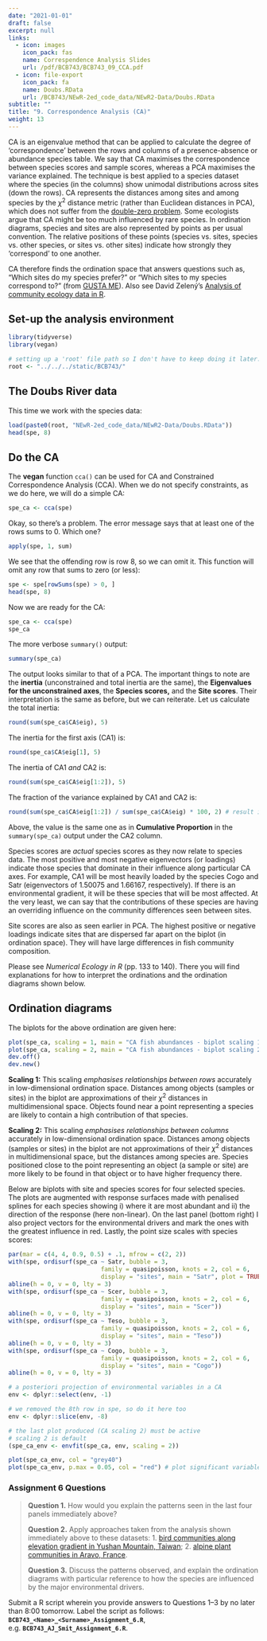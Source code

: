 ```yaml
---
date: "2021-01-01"
draft: false
excerpt: null
links:
  - icon: images
    icon_pack: fas
    name: Correspendence Analysis Slides
    url: /pdf/BCB743/BCB743_09_CCA.pdf
  - icon: file-export
    icon_pack: fa
    name: Doubs.RData
    url: /BCB743/NEwR-2ed_code_data/NEwR2-Data/Doubs.RData
subtitle: ""
title: "9. Correspondence Analysis (CA)"
weight: 13
---
```


<!--- # Topic 9: Correspondence Analysis (CA) --->

CA is an eigenvalue method that can be applied to calculate the degree of 'correspondence' between the rows and columns of a presence-absence or abundance species table. We say that CA maximises the correspondence between species scores and sample scores, whereas a PCA maximises the variance explained. The technique is best applied to a species dataset where the species (in the columns) show unimodal distributions across sites (down the rows). CA represents the distances among sites and among species by the $\chi^{2}$ distance metric (rather than Euclidean distances in PCA), which does not suffer from the [double-zero problem](https://www.davidzeleny.net/anadat-r/doku.php/en:similarity#:~:text=Chi%2Dsquare%20distances.-,Double%2Dzero%20problem,which%20similarity%2Fdistance%20is%20calculated.&text=The%20fact%20that%20the%20mesic,or%20difference%20between%20both%20samples.). Some ecologists argue that CA might be too much influenced by rare species. In ordination diagrams, species and sites are also represented by points as per usual convention. The relative positions of these points (species vs. sites, species vs. other species, or sites vs. other sites) indicate how strongly they 'correspond' to one another.

CA therefore finds the ordination space that answers questions such as, "Which sites do my species prefer?" or "Which sites to my species correspond to?" (from [GUSTA ME](https://sites.google.com/site/mb3gustame/indirect-gradient-analysis/ca)). Also see David Zelený's [Analysis of community ecology data in R](https://www.davidzeleny.net/anadat-r/doku.php/en:ca_dca).

## Set-up the analysis environment

```r
library(tidyverse)
library(vegan)

# setting up a 'root' file path so I don't have to keep doing it later...
root <- "../../../static/BCB743/"
```

## The Doubs River data

This time we work with the species data:

```r
load(paste0(root, "NEwR-2ed_code_data/NEwR2-Data/Doubs.RData"))
head(spe, 8)
```

## Do the CA

The **vegan** function `cca()` can be used for CA and Constrained Correspondence Analysis (CCA). When we do not specify constraints, as we do here, we will do a simple CA:

```r
spe_ca <- cca(spe)
```

Okay, so there's a problem. The error message says that at least one of the rows sums to 0. Which one?

```r
apply(spe, 1, sum)
```

We see that the offending row is row 8, so we can omit it. This function will omit any row that sums to zero (or less):

```r
spe <- spe[rowSums(spe) > 0, ]
head(spe, 8)
```

Now we are ready for the CA:

```r
spe_ca <- cca(spe)
spe_ca
```

The more verbose `summary()` output:

```r
summary(spe_ca)
```

The output looks similar to that of a PCA. The important things to note are the **inertia** (unconstrained and total inertia are the same), the **Eigenvalues for the unconstrained axes**, the **Species scores,** and the **Site scores**. Their interpretation is the same as before, but we can reiterate. Let us calculate the total inertia:

```r
round(sum(spe_ca$CA$eig), 5)
```

The inertia for the first axis (CA1) is:

```r
round(spe_ca$CA$eig[1], 5)
```

The inertia of CA1 *and* CA2 is:

```r
round(sum(spe_ca$CA$eig[1:2]), 5)
```

The fraction of the variance explained by CA1 and CA2 is:

```r
round(sum(spe_ca$CA$eig[1:2]) / sum(spe_ca$CA$eig) * 100, 2) # result in %
```

Above, the value is the same one as in **Cumulative Proportion** in the `summary(spe_ca)` output under the CA2 column.

Species scores are *actual* species scores as they now relate to species data. The most positive and most negative eigenvectors (or loadings) indicate those species that dominate in their influence along particular CA axes. For example, CA1 will be most heavily loaded by the species Cogo and Satr (eigenvectors of 1.50075 and 1.66167, respectively). If there is an environmental gradient, it will be these species that will be most affected. At the very least, we can say that the contributions of these species are having an overriding influence on the community differences seen between sites.

Site scores are also as seen earlier in PCA. The highest positive or negative loadings indicate sites that are dispersed far apart on the biplot (in ordination space). They will have large differences in fish community composition.

Please see *Numerical Ecology in R* (pp. 133 to 140). There you will find explanations for how to interpret the ordinations and the ordination diagrams shown below.

## Ordination diagrams

The biplots for the above ordination are given here:

```r
plot(spe_ca, scaling = 1, main = "CA fish abundances - biplot scaling 1")
plot(spe_ca, scaling = 2, main = "CA fish abundances - biplot scaling 2")
dev.off()
dev.new()
```

**Scaling 1:** This scaling *emphasises relationships between rows* accurately in low-dimensional ordination space. Distances among objects (samples or sites) in the biplot are approximations of their $\chi^{2}$ distances in multidimensional space. Objects found near a point representing a species are likely to contain a high contribution of that species.

**Scaling 2:** This scaling *emphasises relationships between columns* accurately in low-dimensional ordination space. Distances among objects (samples or sites) in the biplot are not approximations of their $\chi^{2}$ distances in multidimensional space, but the distances among species are. Species positioned close to the point representing an object (a sample or site) are more likely to be found in that object or to have higher frequency there.

Below are biplots with site and species scores for four selected species. The plots are augmented with response surfaces made with penalised splines for each species showing i) where it are most abundant and ii) the direction of the response (here non-linear). On the last panel (bottom right) I also project vectors for the environmental drivers and mark the ones with the greatest influence in red. Lastly, the point size scales with species scores:

```r
par(mar = c(4, 4, 0.9, 0.5) + .1, mfrow = c(2, 2))
with(spe, ordisurf(spe_ca ~ Satr, bubble = 3,
                          family = quasipoisson, knots = 2, col = 6,
                          display = "sites", main = "Satr", plot = TRUE))
abline(h = 0, v = 0, lty = 3)
with(spe, ordisurf(spe_ca ~ Scer, bubble = 3,
                          family = quasipoisson, knots = 2, col = 6,
                          display = "sites", main = "Scer"))
abline(h = 0, v = 0, lty = 3)
with(spe, ordisurf(spe_ca ~ Teso, bubble = 3,
                          family = quasipoisson, knots = 2, col = 6,
                          display = "sites", main = "Teso"))
abline(h = 0, v = 0, lty = 3)
with(spe, ordisurf(spe_ca ~ Cogo, bubble = 3,
                          family = quasipoisson, knots = 2, col = 6,
                          display = "sites", main = "Cogo"))
abline(h = 0, v = 0, lty = 3)

# a posteriori projection of environmental variables in a CA
env <- dplyr::select(env, -1)

# we removed the 8th row in spe, so do it here too
env <- dplyr::slice(env, -8)

# the last plot produced (CA scaling 2) must be active
# scaling 2 is default
(spe_ca_env <- envfit(spe_ca, env, scaling = 2))

plot(spe_ca_env, col = "grey40")
plot(spe_ca_env, p.max = 0.05, col = "red") # plot significant variables with a different colour
```

### Assignment 6 Questions

> **Question 1.** How would you explain the patterns seen in the last four panels immediately above?
>
> **Question 2.** Apply approaches taken from the analysis shown immediately above to these datasets: 1. [bird communities along elevation gradient in Yushan Mountain, Taiwan](https://www.davidzeleny.net/anadat-r/doku.php/en:data:ybirds); 2. [alpine plant communities in Aravo, France](https://www.davidzeleny.net/anadat-r/doku.php/en:data:aravo).
>
> **Question 3.** Discuss the patterns observed, and explain the ordination diagrams with particular reference to how the species are influenced by the major environmental drivers.

Submit a R script wherein you provide answers to Questions 1--3 by no later than 8:00 tomorrow. Label the script as follows: **`BCB743_<Name>_<Surname>_Assignment_6.R`**, e.g. **`BCB743_AJ_Smit_Assignment_6.R`**.
